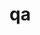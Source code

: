 # qa


<ul className="grid grid-cols-1 md:grid-cols-2 lg:grid-cols-3 xl:grid-cols-4 gap-4 -ml-6">
<ReferenceCard
    title="Beta"
    description="Calculate beta for a ticker and a reference ticker."
    url="/sdk/reference/stocks/qa/beta"
    chevron={false}
/>
<ReferenceCard
    title="Capm"
    description="Provides information that relates to the CAPM model"
    url="/sdk/reference/stocks/qa/capm"
    chevron={false}
/>
<ReferenceCard
    title="Fama Raw"
    description="Gets base Fama French data to calculate risk"
    url="/sdk/reference/stocks/qa/fama_raw"
    chevron={false}
/>
<ReferenceCard
    title="Historical 5"
    description="Get 5 year monthly historical performance for a ticker with dividends filtered"
    url="/sdk/reference/stocks/qa/historical_5"
    chevron={false}
/>
</ul>
